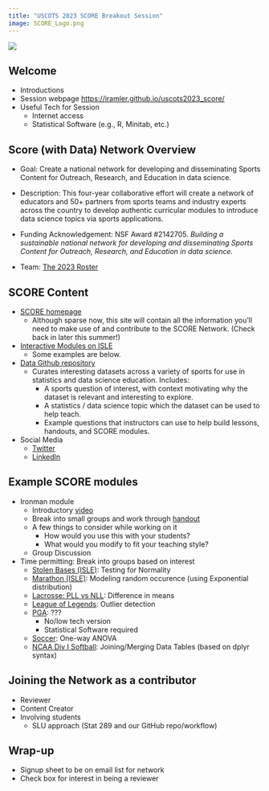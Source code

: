 ```yaml
---
title: "USCOTS 2023 SCORE Breakout Session"
image: SCORE_Logo.png
---
```


![](SCORE_logo.png)

<!-- 
Time: 00
-->

##	Welcome

- Introductions
- Session webpage [https://iramler.github.io/uscots2023_score/](https://iramler.github.io/uscots2023_score/)
- Useful Tech for Session
  - Internet access
  - Statistical Software (e.g., R, Minitab, etc.)


<!-- 
Time: 05
-->


##	Score (with Data) Network Overview

- Goal: Create a national network for developing and disseminating Sports Content for Outreach, Research, and Education in data science.

- Description: This four-year collaborative effort will create a network of educators and 50+ partners from sports teams and industry experts  across the country to develop authentic curricular modules to introduce data science topics via sports applications.

- Funding Acknowledgement: NSF Award #2142705. _Building a sustainable national network for developing and disseminating Sports Content for Outreach, Research, and Education in data science._

-	Team: [The 2023 Roster](https://scorenetwork.org/roster.html){target="_blank"}


<!-- 
Time: 10
-->


##	SCORE Content

-	[SCORE homepage](https://scorenetwork.org/){target="_blank"}
    - Although sparse now, this site will contain all the information you'll need to make use of and contribute to the SCORE Network. (Check back in later this summer!)

- [Interactive Modules on ISLE](https://www.stat.cmu.edu/isle/){target="_blank"}
    - Some examples are below.

- [Data Github repository](https://data.scorenetwork.org/){target="_blank"}
    - Curates interesting datasets across a variety of sports for use in statistics and data science education. Includes: 
        - A sports question of interest, with context motivating why the dataset is relevant and interesting to explore.
        - A statistics / data science topic which the dataset can be used to help teach.
        - Example questions that instructors can use to help build lessons, handouts, and SCORE modules.

- Social Media
    - [Twitter](https://twitter.com/scorenetworkorg){target="_blank"}
    - [LinkedIn](https://www.linkedin.com/company/scorenetworkorg){target="_blank"}


<!-- 
Time: 15
-->


##	Example SCORE modules

-	Ironman module
    -	Introductory [video](http://myslu.stlawu.edu/~msch/SCORE/SarahTrueTriathlonModule.mp4){target="_blank"}
    -	Break into small groups and work through [handout](https://github.com/iramler/slu_score/tree/main/triathlon_womens_ironman){target="_blank"}
    -	A few things to consider while working on it
        - How would you use this with your students?
        - What would you modify to fit your teaching style?
    - Group Discussion
	
-	Time permitting: Break into groups based on interest
    -	[Stolen Bases (ISLE)](https://isle.stat.cmu.edu/SCORE/stolen-bases-module/ ){target="_blank"}: Testing for Normality
    -	[Marathon (ISLE)](https://isle.stat.cmu.edu/SCORE/marathons/){target="_blank"}: Modeling random occurence (using Exponential distribution)
    -	[Lacrosse: PLL vs NLL](https://github.com/iramler/slu_score/tree/main/lacrosse_pll_vs_nll){target="_blank"}: Difference in means
    -	[League of Legends](){target="_blank"}: Outlier detection
    -	[PGA](https://github.com/iramler/slu_score/tree/main/pga_drive_putt){target="_blank"}: ???
        - No/low tech version
        - Statistical Software required

    -	[Soccer](){target="_blank"}: One-way ANOVA
    - [NCAA Div I Softball](){target="_blank"}: Joining/Merging Data Tables (based on dplyr syntax)

<!-- 
Time: 45
-->


<!--

##	Group discussion about modules; 

-	brainstorm possible uses and future module topics  leads in to creator/reviewer

-->

<!-- 
Time: 60
-->


##	Joining the Network as a contributor

- Reviewer
- Content Creator
- Involving students
    - SLU approach (Stat 289 and our GitHub repo/workflow)

<!-- 
Time: 70
-->


##	Wrap-up

- Signup sheet to be on email list for network
-	Check box for interest in being a reviewer
